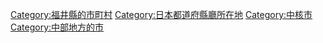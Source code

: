 {{DEFAULTSORT:Fukui-shi}}
[[Category:福井縣的市町村|Category:福井縣的市町村]]
[[Category:日本都道府縣廳所在地|Category:日本都道府縣廳所在地]]
[[Category:中核市|Category:中核市]]
[[Category:中部地方的市|Category:中部地方的市]]